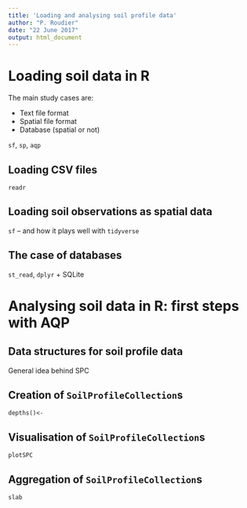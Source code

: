 ```yaml
---
title: 'Loading and analysing soil profile data'
author: "P. Roudier"
date: "22 June 2017"
output: html_document
---
```


# Loading soil data in R

The main study cases are:

- Text file format
- Spatial file format
- Database (spatial or not)
 
`sf`, `sp`, `aqp`

## Loading CSV files

`readr`

## Loading soil observations as spatial data

`sf` -- and how it plays well with `tidyverse`

## The case of databases

`st_read`, `dplyr` + SQLite 

# Analysing soil data in R: first steps with AQP

## Data structures for soil profile data 

General idea behind SPC

## Creation of `SoilProfileCollection`s

`depths()<-`

## Visualisation of `SoilProfileCollection`s

`plotSPC`

## Aggregation of `SoilProfileCollection`s

`slab`
